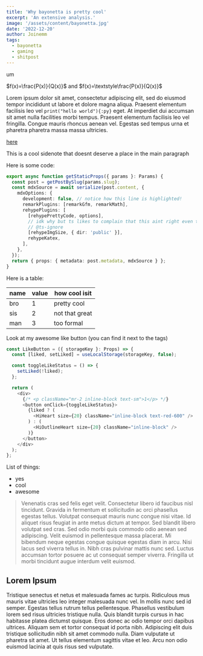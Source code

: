 ```yaml
---
title: 'Why bayonetta is pretty cool'
excerpt: 'An extensive analysis.'
image: '/assets/content/bayonetta.jpg'
date: '2022-12-20'
author: Joinemm
tags:
  - bayonetta
  - gaming
  - shitpost
---
```


um

$f(x)=\frac{P(x)}{Q(x)}$ and $f(x)=\textstyle\frac{P(x)}{Q(x)}$

Lorem ipsum dolor sit amet, consectetur adipiscing elit, sed do eiusmod tempor incididunt ut labore et dolore magna aliqua. Praesent elementum facilisis leo vel `print("hello world"){:py}`<Note title="*"/> eget. At imperdiet dui accumsan sit amet nulla facilities morbi tempus. Praesent elementum facilisis leo vel fringilla. Congue mauris rhoncus aenean vel. Egestas sed tempus urna et pharetra pharetra massa massa ultricies.

[here](https://stackoverflow.com/questions/37742099/how-do-you-align-text-with-svg-elements)

<Aside title="*">This is a cool sidenote that doesnt deserve a place in the main paragraph</Aside>

Here is some code:

```ts {5} showLineNumbers
export async function getStaticProps({ params }: Params) {
  const post = getPostBySlug(params.slug);
  const mdxSource = await serialize(post.content, {
    mdxOptions: {
      development: false, // notice how this line is highlighted!
      remarkPlugins: [remarkGfm, remarkMath],
      rehypePlugins: [
        [rehypePrettyCode, options],
        // idk why but ts likes to complain that this aint right even though it is
        // @ts-ignore
        [rehypeImgSize, { dir: 'public' }],
        rehypeKatex,
      ],
    },
  });
  return { props: { metadata: post.metadata, mdxSource } };
}
```

Here is a table:

| name | value | how cool isit  |
| ---- | ----- | -------------- |
| bro  | 1     | pretty cool    |
| sis  | 2     | not that great |
| man  | 3     | too formal     |

Look at my awesome like button (you can find it next to the tags)

```ts
const LikeButton = ({ storageKey }: Props) => {
  const [liked, setLiked] = useLocalStorage(storageKey, false);

  const toggleLikeStatus = () => {
    setLiked(!liked);
  };

  return (
    <div>
      {/* <p className="mr-2 inline-block text-sm">1</p> */}
      <button onClick={toggleLikeStatus}>
        {liked ? (
          <HiHeart size={20} className="inline-block text-red-600" />
        ) : (
          <HiOutlineHeart size={20} className="inline-block" />
        )}
      </button>
    </div>
  );
};
```

List of things:

- yes
- cool
- awesome

> Venenatis cras sed felis eget velit. Consectetur libero id faucibus nisl tincidunt. Gravida in fermentum et sollicitudin ac orci phasellus egestas tellus. Volutpat consequat mauris nunc congue nisi vitae. Id aliquet risus feugiat in ante metus dictum at tempor. Sed blandit libero volutpat sed cras. Sed odio morbi quis commodo odio aenean sed adipiscing. Velit euismod in pellentesque massa placerat. Mi bibendum neque egestas congue quisque egestas diam in arcu. Nisi lacus sed viverra tellus in. Nibh cras pulvinar mattis nunc sed. Luctus accumsan tortor posuere ac ut consequat semper viverra. Fringilla ut morbi tincidunt augue interdum velit euismod.

## Lorem Ipsum

Tristique senectus et netus et malesuada fames ac turpis. Ridiculous mus mauris vitae ultricies leo integer malesuada nunc vel. In mollis nunc sed id semper. Egestas tellus rutrum tellus pellentesque. Phasellus vestibulum lorem sed risus ultricies tristique nulla. Quis blandit turpis cursus in hac habitasse platea dictumst quisque. Eros donec ac odio tempor orci dapibus ultrices. Aliquam sem et tortor consequat id porta nibh. Adipiscing elit duis tristique sollicitudin nibh sit amet commodo nulla. Diam vulputate ut pharetra sit amet. Ut tellus elementum sagittis vitae et leo. Arcu non odio euismod lacinia at quis risus sed vulputate.

